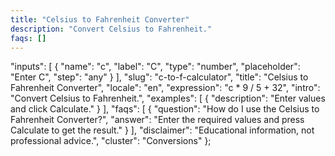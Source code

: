 ```yaml
---
title: "Celsius to Fahrenheit Converter"
description: "Convert Celsius to Fahrenheit."
faqs: []
---
```


<!-- Migrated from V035. Original file: c-to-f-calculator.mdx -->


  "inputs": [
    {
      "name": "c",
      "label": "C",
      "type": "number",
      "placeholder": "Enter C",
      "step": "any"
    }
  ],
  "slug": "c-to-f-calculator",
  "title": "Celsius to Fahrenheit Converter",
  "locale": "en",
  "expression": "c * 9 / 5 + 32",
  "intro": "Convert Celsius to Fahrenheit.",
  "examples": [
    {
      "description": "Enter values and click Calculate."
    }
  ],
  "faqs": [
    {
      "question": "How do I use the Celsius to Fahrenheit Converter?",
      "answer": "Enter the required values and press Calculate to get the result."
    }
  ],
  "disclaimer": "Educational information, not professional advice.",
  "cluster": "Conversions"
};

<Calculator schema={schema} />

